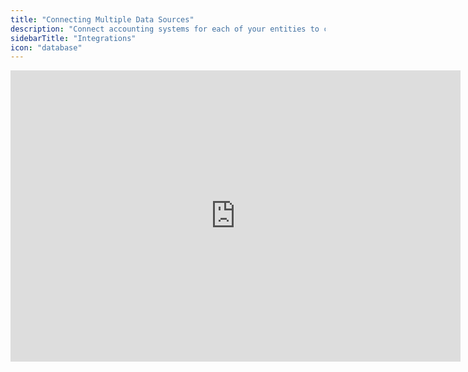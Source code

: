 ```yaml
---
title: "Connecting Multiple Data Sources"
description: "Connect accounting systems for each of your entities to consolidate actuals."
sidebarTitle: "Integrations"
icon: "database"
---
```


<iframe width="720" height="466" src="https://www.loom.com/embed/9408ec4f838e472cb7a5754a9f2bddda?sid=67cc8064-849b-4788-a826-b05dd9caaea4" frameborder="0" webkitallowfullscreen mozallowfullscreen allowfullscreen />

## Overview

Bringing your entities' financial data together starts with connecting their accounting systems. We'll guide you through this straightforward process, helping you create a unified view of your financial data for comprehensive consolidated reporting.

## Setting Up Your Connections

### Connect Your Accounting Systems

To connect your accounting systems with Francis:

1. Navigate to **Settings > Organization > Integrations**
2. Browse through our supported integrations, which include:
   * Visma e-conomic
   * Microsoft Dynamics 365 Business Central
   * Intuit Quickbooks Online
   * Oracle Netsuite
   * Xero

3. Select the integration that matches your entity's accounting system

<Tip>
  When connecting multiple entities that use the same accounting system, you'll need to set up each connection separately. To streamline this process, we recommend having the relevant entity open in another browser tab before starting the connection.
</Tip>

### Alternative Connection Methods

Don't see your accounting system listed? We offer flexible alternatives to ensure you can still bring in your financial data effectively:

1. **Google Sheets Integration**
   This method is ideal for importing trial balances or detailed transactions. It offers several advantages:
   * Reduced risk of manual input errors
   * Support for larger datasets
   * Ability to drill down into individual transactions for detailed analysis
   * Flexible data formatting options

2. **Manual Data Entry**
   Best suited for scenarios with minimal data volumes, this option allows you to:
   * Input monthly aggregates directly into your financial model
   * Copy and paste data from your existing reports

### Managing Multiple Currencies

Working with entities that use different currencies? We've got you covered. You can easily:

* Convert actuals during the import process
* Set your preferred reporting currency
* Ensure all transactions align in your target currency

This streamlined currency handling lets you focus on what matters most: analyzing your consolidated financial data and making informed decisions.